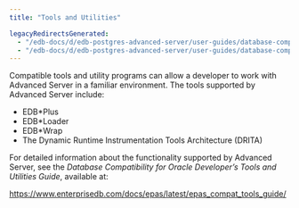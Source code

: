 ```yaml
---
title: "Tools and Utilities"

legacyRedirectsGenerated:
  - "/edb-docs/d/edb-postgres-advanced-server/user-guides/database-compatibility-for-oracle-developers-guide/13/tools_and_utilities.html"
  - "/edb-docs/d/edb-postgres-advanced-server/user-guides/database-compatibility-for-oracle-developers-guide/latest/tools_and_utilities.html"
---
```


<div id="tools_and_utilities" class="registered_link"></div>

Compatible tools and utility programs can allow a developer to work with Advanced Server in a familiar environment. The tools supported by Advanced Server include:

-   EDB\*Plus
-   EDB\*Loader
-   EDB\*Wrap
-   The Dynamic Runtime Instrumentation Tools Architecture (DRITA)

For detailed information about the functionality supported by Advanced Server, see the *Database Compatibility for Oracle Developer’s Tools and Utilities Guide*, available at:

<https://www.enterprisedb.com/docs/epas/latest/epas_compat_tools_guide/>
